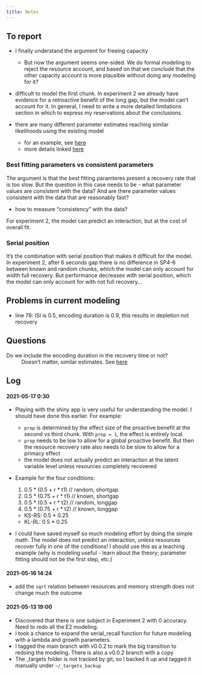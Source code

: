 ```yaml
---
title: Notes
---
```


## To report

- I finally understand the argument for freeing capacity
  - But now the argument seems one-sided. We do formal modeling to reject the resource account, and based on that we conclude that the other capacity account is more plausible without doing any modeling for it?
- difficult to model the first chunk. In experiment 2 we already have evidence for a retroactive benefit of the long gap, but the model can't account for it. In general, I need to write a more detailed limitations section in which to express my reservations about the conclusions.
  
- there are many different parameter estimates reaching similar likelihoods using the existing model
  - for an example, see [here](notebooks/modelling_edas_approach.qmd#problem-with-parameter-identifiability)
  - more details linked [here](notebooks/par_identifiability.qmd)

### Best fitting parameters vs consistent parameters

The argument is that the best fitting paramteres present a recovery rate that is too slow. But the question in this case needs to be - what parameter values are *consistent* with the data? And are there parameter values consistent with the data that are reasonably fast?
  
  - how to measure "consistency" with the data?

For experiment 2, the model can predict an interaction, but at the cost of overall fit.

### Serial position

It's the combination with serial position that makes it difficult for the model. In experiment 2, after 6 seconds gap there is no difference in SP4-6 between known and random chunks, which the model can only account for width full recovery. But performance decreases with serial position, which the model can only account for with not full recovery...

## Problems in current modeling

- line 78: ISI is 0.5, encoding duration is 0.9, this results in depletion not recovery

## Questions

Do we include the encoding duration in the recovery time or not?
:  Doesn't matter, similar estimates. See [here](notebooks/model_v2.qmd)

## Log

#### 2021-05-17 0:30

- Playing with the shiny app is very useful for understanding the model. I should have done this earlier. For example:
   - `prop` is determined by the effect size of the proactive benefit at the second vs third chunk. With `prop = 1`, the effect is entirely local
   - `prop` needs to be low to allow for a global proactive benefit. But then the resource recovery rate also needs to be slow to allow for a primacy effect
   - the model does not actually predict an interaction at the latent variable level unless resources completely recovered

- Example for the four conditions:

   1. 0.5 * (0.5 + r * t1)    // random, shortgap 
   2. 0.5 * (0.75 + r * t1)   // known, shortgap
   3. 0.5 * (0.5 + r * t2)    // random, longgap
   4. 0.5 * (0.75 + r * t2)   // known, longgap

   - KS-RS: 0.5 * 0.25 
   - KL-RL: 0.5 * 0.25

- I could have saved myself so much modeling effort by doing the simple math. The model does not predict an interaction, *unless* resources recover fully in one of the conditions! I should use this as a teaching example (why is modeling useful - learn about the theory; parameter fitting should not be the first step, etc.)




#### 2021-05-16 14:24

- add the `sqrt` relation between resources and memory strength does not change much the outcome

#### 2021-05-13 19:00

- Discovered that there is one subject in Experiment 2 with 0 accuracy. Need to redo all the E2 modeling.
- I took a chance to expand the serial_recall function for future modeling with a lambda and growth parameters.
- I tagged the main branch with v0.0.2 to mark the big transition to redoing the modeling. There is also a v0.0.2 branch with a copy
- The _targets folder is not tracked by git, so I backed it up and tagged it manually under `~/_targets_backup`
